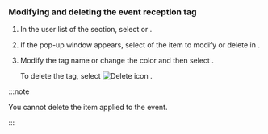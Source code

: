 ### Modifying and deleting the event reception tag

1. In the user list of the <Cmdname sid="alert_receive_settings_by_member" className="uitext" /> section, select <Cmdname sid="add_tag" className="uitext" /> or <LinkImage img="ico-add.svg" desc="add icon" />.

2. If the <Cmdname sid="event_tag" className="uitext" /> pop-up window appears, select <LinkImage img="ico-edit.svg" desc="Edit icon" /> of the item to modify or delete in <Cmdname sid="event_tag_list" className="uitext" />.

3. Modify the tag name or change the color and then select <Cmdname sid="apply" className="uitext" />.

   To delete the tag, select ![Delete icon](/img/ico-trash-red.svg) <Cmdname sid="delete_tag" className="uitext" />.

:::note

You cannot delete the <Cmdname sid="event_tag" className="uitext" /> item applied to the event.

:::
